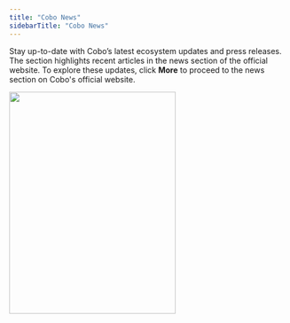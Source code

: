 ```yaml
---
title: "Cobo News"
sidebarTitle: "Cobo News"
---
```


Stay up-to-date with Cobo’s latest ecosystem updates and press releases. The section highlights recent articles in the news section of the official website. To explore these updates, click **More** to proceed to the news section on Cobo's official website.

<img src="/images/dashboard/8.png" width="300" height="400"/>